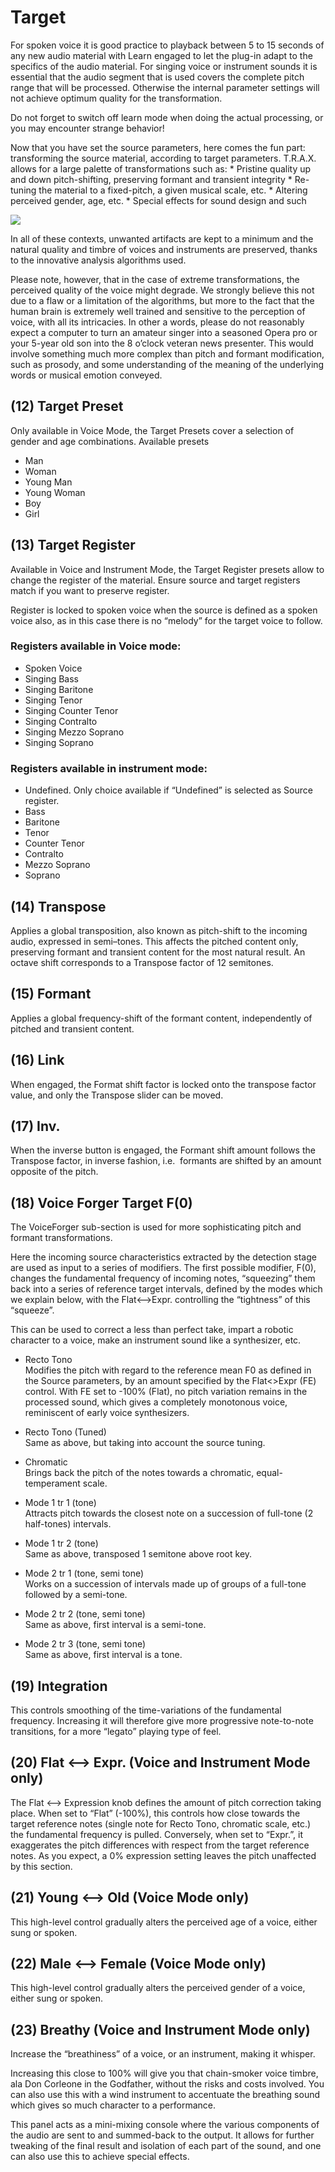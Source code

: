 # Target

For spoken voice it is good practice to playback between 5 to 15 seconds of any new audio material with Learn engaged to
let the plug-in adapt to the specifics of the audio material. For singing voice or instrument sounds it is essential that the
audio segment that is used covers the complete pitch range that will be processed. Otherwise the internal parameter 
settings will not achieve optimum quality for the transformation.

:::{.callout-warning}
 Do not forget to switch off learn mode when doing the actual processing, or you may encounter strange behavior!
:::

Now that you have set the source parameters, here comes the fun part: transforming the source material, according to
target parameters. T.R.A.X. allows for a large palette of transformations such as:
* Pristine quality up and down pitch-shifting, preserving formant and transient integrity
* Re-tuning the material to a fixed-pitch, a given musical scale, etc.
* Altering perceived gender, age, etc.
* Special effects for sound design and such

![](https://media.githubusercontent.com/media/FLUX-SE/doc_images/main/Plugins/ircam-trax/trax_05.png)

In all of these contexts, unwanted artifacts are kept to a minimum and the natural quality and timbre of voices
and instruments are preserved, thanks to the innovative analysis algorithms used.

:::{.callout-note}
Please note, however, that in the case of extreme transformations, the perceived quality of the voice might degrade. 
We strongly believe this not due to a flaw or a limitation of the algorithms, but more to the fact that
the human brain is extremely well trained and sensitive to the perception of voice, with all its intricacies. In other 
a words, please do not reasonably expect a computer to turn an amateur singer into a seasoned Opera pro
or your 5-year old son into the 8 o’clock veteran news presenter. This would involve something much more
complex than pitch and formant modification, such as prosody, and some understanding of the meaning of
the underlying words or musical emotion conveyed.
:::


## (12) Target Preset
Only available in Voice Mode, the Target Presets cover
a selection of gender and age combinations.
Available presets


* Man
* Woman
* Young Man
* Young Woman
* Boy
* Girl


## (13) Target Register
Available in Voice and Instrument Mode, the Target Register presets allow to change the register of the material. Ensure
source and target registers match if you want to preserve register.

Register is locked to spoken voice when the source is defined as a spoken voice also, as in this case there is no "melody"
for the target voice to follow.

### Registers available in Voice mode:

* Spoken Voice
* Singing Bass
* Singing Baritone
* Singing Tenor
* Singing Counter Tenor
* Singing Contralto
* Singing Mezzo Soprano
* Singing Soprano

### Registers available in instrument mode:

* Undefined. Only choice available if "Undefined" is selected as Source register.
* Bass
* Baritone
* Tenor
* Counter Tenor
* Contralto
* Mezzo Soprano
* Soprano

## (14) Transpose
Applies a global transposition, also known as pitch-shift to the incoming audio, expressed in semi--tones. This affects the
pitched content only, preserving formant and transient content for the most natural result. An octave shift corresponds to
a Transpose factor of 12 semitones.

## (15) Formant
Applies a global frequency-shift of the formant content, independently of pitched and transient content.

## (16) Link
When engaged, the Format shift factor is locked onto the transpose factor value, and only the Transpose slider can be
moved.

## (17) Inv.
When the inverse button is engaged, the Formant shift amount follows the Transpose factor, in inverse fashion, i.e. 
formants are shifted by an amount opposite of the pitch.

## (18) Voice Forger Target F(0)
The VoiceForger sub-section is used for more sophisticating pitch and formant transformations.

Here the incoming source characteristics extracted by the detection stage are used as input to a series of modifiers. The
first possible modifier, F(0), changes the fundamental frequency of incoming notes, "squeezing" them back into a series
of reference target intervals, defined by the modes which we explain below, with the Flat<-->Expr. controlling the 
"tightness" of this "squeeze".

This can be used to correct a less than perfect take, impart a robotic character to a voice, make an instrument sound like
a synthesizer, etc.

- Recto Tono  
Modifies the pitch with regard to the reference mean F0 as defined in the Source parameters, by an amount specified by
the Flat<>Expr (FE) control. With FE set to -100% (Flat), no pitch variation remains in the processed sound, which gives
a completely monotonous voice, reminiscent of early voice synthesizers.

- Recto Tono (Tuned)  
Same as above, but taking into account the source tuning.

- Chromatic  
Brings back the pitch of the notes towards a chromatic, equal-temperament scale.

- Mode 1 tr 1 (tone)  
Attracts pitch towards the closest note on a succession of full-tone (2 half-tones) intervals.

- Mode 1 tr 2 (tone)  
Same as above, transposed 1 semitone above root key.

- Mode 2 tr 1 (tone, semi tone)  
Works on a succession of intervals made up of groups of a full-tone followed by a semi-tone.

- Mode 2 tr 2 (tone, semi tone)  
Same as above, first interval is a semi-tone.

- Mode 2 tr 3 (tone, semi tone)  
Same as above, first interval is a tone.

## (19) Integration
This controls smoothing of the time-variations of the fundamental frequency. Increasing it will therefore give more 
progressive note-to-note transitions, for a more "legato" playing type of feel.

## (20) Flat <--> Expr. (Voice and Instrument Mode only)
The Flat <--> Expression knob defines the amount of pitch correction taking place. When set to "Flat" (-100%), this 
controls how close towards the target reference notes (single note for Recto Tono, chromatic scale, etc.) the fundamental
frequency is pulled. Conversely, when set to "Expr.", it exaggerates the pitch differences with respect from the target 
reference notes. As you expect, a 0% expression setting leaves the pitch unaffected by this section.

## (21) Young <--> Old (Voice Mode only)
This high-level control gradually alters the perceived age of a voice, either sung or spoken.

## (22) Male <--> Female (Voice Mode only)
This high-level control gradually alters the perceived gender of a voice, either sung or spoken.

## (23) Breathy (Voice and Instrument Mode only)
Increase the "breathiness" of a voice, or an instrument, making it whisper.

Increasing this close to 100% will give you that chain-smoker voice timbre, ala Don Corleone in the Godfather, without the
risks and costs involved. You can also use this with a wind instrument to accentuate the breathing sound which gives so
much character to a performance.

This panel acts as a mini-mixing console where the various components of the audio are sent to and summed-back to the
output. It allows for further tweaking of the final result and isolation of each part of the sound, and one can also use this to
achieve special effects.
